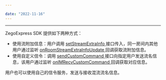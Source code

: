 ```yaml
---

date: "2022-11-16"
---
```


<Title>不同用户之间如何传递混流流名信息？</Title>



- - - 

ZegoExpress SDK 提供如下两种方式：

* 使用流附加信息：用户调用 [setStreamExtraInfo ](https://doc-zh.zego.im/zh/api?doc=Express_Video_SDK_API~Java~class~im-zego-zegoexpress-zego-express-engine&jumpType=route#set-stream-extra-info) 接口传入，同一房间内其他用户通过监听 [onRoomStreamExtraInfoUpdate ](https://doc-zh.zego.im/zh/api?doc=Express_Video_SDK_API~Java~class~im-zego-zegoexpress-callback-i-zego-event-handler#on-room-stream-extra-info-update) 回调获取流附加信息。
* 使用自定义信令：调用 [sendCustomCommand ](https://doc-zh.zego.im/zh/api?doc=Express_Video_SDK_API~Java~class~im-zego-zegoexpress-zego-express-engine#send-custom-command) 接口向指定用户发送流名信息，该用户通过监听 [onIMRecvCustomCommand ](https://doc-zh.zego.im/zh/api?doc=Express_Video_SDK_API~Java~class~im-zego-zegoexpress-callback-i-zego-event-handler#on-im-recv-custom-command) 回调获取对应信息。

<Warning title="注意">


用户也可以使用自己的信令服务，发送与接收混流流名信息。

</Warning>




